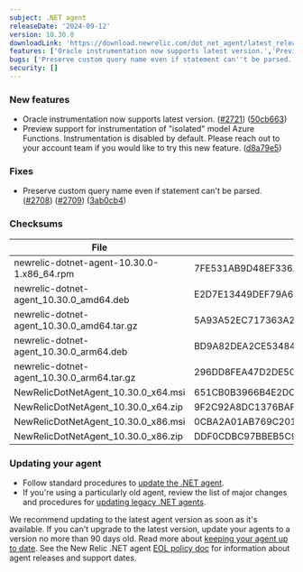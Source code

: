 ---
subject: .NET agent
releaseDate: '2024-09-12'
version: 10.30.0
downloadLink: 'https://download.newrelic.com/dot_net_agent/latest_release'
features: ['Oracle instrumentation now supports latest version.','Preview support for instrumentation of "isolated" model Azure Functions.']
bugs: ['Preserve custom query name even if statement can''t be parsed.']
security: []
---

### New features

* Oracle instrumentation now supports latest version. ([#2721](https://github.com/newrelic/newrelic-dotnet-agent/issues/2721)) ([50cb663](https://github.com/newrelic/newrelic-dotnet-agent/commit/50cb663957ccfcfd55d104a7f54755100bfa46cc))
* Preview support for instrumentation of "isolated" model Azure Functions. Instrumentation is disabled by default. Please reach out to your account team if you would like to try this new feature. ([d8a79e5](https://github.com/newrelic/newrelic-dotnet-agent/commit/d8a79e51683225e9b574efc8d1b154b2a4b9eadc))

### Fixes

* Preserve custom query name even if statement can't be parsed. ([#2708](https://github.com/newrelic/newrelic-dotnet-agent/issues/2708)) ([#2709](https://github.com/newrelic/newrelic-dotnet-agent/issues/2709)) ([3ab0cb4](https://github.com/newrelic/newrelic-dotnet-agent/commit/3ab0cb4f36d3f5fa07d4003b930917e533c7cba2))

### Checksums
| File | SHA - 256  Hash |
| ---| ---|
| newrelic-dotnet-agent-10.30.0-1.x86_64.rpm | 7FE531AB9D48EF336A01953C865E40726515A20DB3A1D48BE066D9ADCEF52FB1 |
| newrelic-dotnet-agent_10.30.0_amd64.deb | E2D7E13449DEF79A652B21747E0CAB40915CDA7C127B6D438C27BE531EB21895 |
| newrelic-dotnet-agent_10.30.0_amd64.tar.gz | 5A93A52EC717363A2CA82D3D98F12CE947218392BE4D41EB829427E6268C126E |
| newrelic-dotnet-agent_10.30.0_arm64.deb | BD9A82DEA2CE53484C1D1C45BCCBD9352EB3AC078A3B5499F8F230F7442B1D99 |
| newrelic-dotnet-agent_10.30.0_arm64.tar.gz | 296DD8FEA47D2DE5C2CA342D9424FE6805910FAA24DA41002987FAB4C121B05F |
| NewRelicDotNetAgent_10.30.0_x64.msi | 651CB0B3966B4E2DC0DED189563EF8B5DDF3851EE7C98A7754B693FD36B32FC8 |
| NewRelicDotNetAgent_10.30.0_x64.zip | 9F2C92A8DC1376BAFDE375F853E6EBF09DFD8CE48533705001EC9BE59281300E |
| NewRelicDotNetAgent_10.30.0_x86.msi | 0CBA2A01AB769C20160689E39BDAF7F847AE6B309B2A50362798A85D79880382 |
| NewRelicDotNetAgent_10.30.0_x86.zip | DDF0CDBC97BBEB5C9C8781E03318EFCD77B0EC27ACB2FD738C4B60D9EB540E19 |


### Updating your agent

* Follow standard procedures to [update the .NET agent](/docs/agents/net-agent/installation-configuration/update-net-agent).
* If you're using a particularly old agent, review the list of major changes and procedures for [updating legacy .NET agents](/docs/apm/agents/net-agent/installation/update-net-agent/#updating_older_net).

We recommend updating to the latest agent version as soon as it's available. If you can't upgrade to the latest version, update your agents to a version no more than 90 days old. Read more about [keeping your agent up to date](/docs/new-relic-solutions/new-relic-one/install-configure/update-new-relic-agent).
See the New Relic .NET agent [EOL policy doc](/docs/apm/agents/net-agent/getting-started/net-agent-eol-policy) for information about agent releases and support dates.

